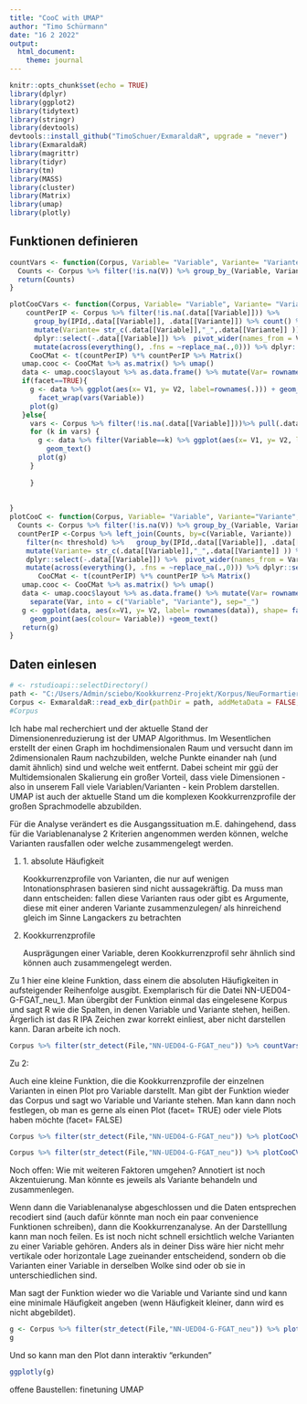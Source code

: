 ```yaml
---
title: "CooC with UMAP"
author: "Timo Schürmann"
date: "16 2 2022"
output: 
  html_document: 
    theme: journal
---
```


```r
knitr::opts_chunk$set(echo = TRUE)
library(dplyr)
library(ggplot2)
library(tidytext)
library(stringr)
library(devtools)
devtools::install_github("TimoSchuer/ExmaraldaR", upgrade = "never")
library(ExmaraldaR)
library(magrittr)
library(tidyr)
library(tm)
library(MASS)
library(cluster)
library(Matrix)
library(umap)
library(plotly)
```

## Funktionen definieren

```r
countVars <- function(Corpus, Variable= "Variable", Variante= "Variante"){
  Counts <- Corpus %>% filter(!is.na(V)) %>% group_by_(Variable, Variante) %>% count() %>% arrange(n)
  return(Counts)
}

plotCooCVars <- function(Corpus, Variable= "Variable", Variante= "Variante",facet= TRUE){
    countPerIP <- Corpus %>% filter(!is.na(.data[[Variable]])) %>% 
      group_by(IPId,.data[[Variable]], .data[[Variante]]) %>% count() %>% arrange(n) %>% 
      mutate(Variante= str_c(.data[[Variable]],"_",.data[[Variante]] )) %>% ungroup() %>%
      dplyr::select(-.data[[Variable]]) %>%  pivot_wider(names_from = Variante, values_from = n) %>%
      mutate(across(everything(), .fns = ~replace_na(.,0))) %>% dplyr::select(-IPId) %>% as.matrix() %>%  Matrix()
     CooCMat <- t(countPerIP) %*% countPerIP %>% Matrix()
   umap.cooc <- CooCMat %>% as.matrix() %>% umap()
   data <- umap.cooc$layout %>% as.data.frame() %>% mutate(Var= rownames(.)) %>% separate(Var, into = c("Variable", "Variante"), sep="_")
   if(facet==TRUE){     
     g <- data %>% ggplot(aes(x= V1, y= V2, label=rownames(.))) + geom_point()+ geom_text() +
       facet_wrap(vars(Variable))
     plot(g)
   }else{
     vars <- Corpus %>% filter(!is.na(.data[[Variable]]))%>% pull(.data[[Variable]]) %>% unique()
     for (k in vars) {
       g <- data %>% filter(Variable==k) %>% ggplot(aes(x= V1, y= V2, label=rownames(.))) + geom_point()+
         geom_text()
       plot(g)
     }
       
     }
    
    
}
plotCooC <- function(Corpus, Variable= "Variable", Variante="Variante", threshold= 10){
  Counts <- Corpus %>% filter(!is.na(V)) %>% group_by_(Variable, Variante) %>% count() %>% arrange(n)
  countPerIP <-Corpus %>% left_join(Counts, by=c(Variable, Variante))  %>% filter(!is.na(.data[[Variable]])) %>%
    filter(n< threshold) %>%   group_by(IPId,.data[[Variable]], .data[[Variante]]) %>% count() %>% arrange(n) %>%
    mutate(Variante= str_c(.data[[Variable]],"_",.data[[Variante]] )) %>% ungroup() %>%
    dplyr::select(-.data[[Variable]]) %>%  pivot_wider(names_from = Variante, values_from = n) %>%
    mutate(across(everything(), .fns = ~replace_na(.,0))) %>% dplyr::select(-IPId) %>% as.matrix() %>%  Matrix()
       CooCMat <- t(countPerIP) %*% countPerIP %>% Matrix()
   umap.cooc <- CooCMat %>% as.matrix() %>% umap()
   data <- umap.cooc$layout %>% as.data.frame() %>% mutate(Var= rownames(.)) %>% 
     separate(Var, into = c("Variable", "Variante"), sep="_")
   g <- ggplot(data, aes(x=V1, y= V2, label= rownames(data)), shape= factor(Variable))+ 
     geom_point(aes(colour= Variable)) +geom_text()
   return(g)
}
```

## Daten einlesen

```r
# <- rstudioapi::selectDirectory()
path <- "C:/Users/Admin/sciebo/Kookkurrenz-Projekt/Korpus/NeuFormartiert"
Corpus <- ExmaraldaR::read_exb_dir(pathDir = path, addMetaData = FALSE, annotation = "linear")
#Corpus
```

Ich habe mal recherchiert und der aktuelle Stand der Dimensionenreduzierung ist der UMAP Algorithmus. Im Wesentlichen erstellt der einen Graph im hochdimensionalen Raum und versucht dann im 2dimensionalen Raum nachzubilden, welche Punkte einander nah (und damit ähnlich) sind und welche weit entfernt. Dabei scheint mir ggü der Multidemsionalen Skalierung ein großer Vorteil, dass viele Dimensionen - also in unserem Fall viele Variablen/Varianten - kein Problem darstellen. UMAP ist auch der aktuelle Stand um die komplexen Kookkurrenzprofile der großen Sprachmodelle abzubilden.

Für die Analyse verändert es die Ausgangssituation m.E. dahingehend, dass für die Variablenanalyse 2 Kriterien angenommen werden können, welche Varianten rausfallen oder welche zusammengelegt werden.

1.  1\. absolute Häufigkeit

    Kookkurrenzprofile von Varianten, die nur auf wenigen Intonationsphrasen basieren sind nicht aussagekräftig. Da muss man dann entscheiden: fallen diese Varianten raus oder gibt es Argumente, diese mit einer anderen Variante zusammenzulegen/ als hinreichend gleich im Sinne Langackers zu betrachten

2.  Kookkurrenzprofile

    Ausprägungen einer Variable, deren Kookkurrenzprofil sehr ähnlich sind können auch zusammengelegt werden.

Zu 1 hier eine kleine Funktion, dass einem die absoluten Häufigkeiten in aufsteigender Reihenfolge ausgibt. Exemplarisch für die Datei NN-UED04-G-FGAT_neu_1. Man übergibt der Funktion einmal das eingelesene Korpus und sagt R wie die Spalten, in denen Variable und Variante stehen, heißen. Ärgerlich ist das R IPA Zeichen zwar korrekt einliest, aber nicht darstellen kann. Daran arbeite ich noch.

```r
Corpus %>% filter(str_detect(File,"NN-UED04-G-FGAT_neu")) %>% countVars(Variable= "V")  %>% write.csv(file= "VarsNNUED04.csv")

```

Zu 2:

Auch eine kleine Funktion, die die Kookkurrenzprofile der einzelnen Varianten in einen Plot pro Variable darstellt. Man gibt der Funktion wieder das Corpus und sagt wo Variable und Variante stehen. Man kann dann noch festlegen, ob man es gerne als einen Plot (facet= TRUE) oder viele Plots haben möchte (facet= FALSE)

```r
Corpus %>% filter(str_detect(File,"NN-UED04-G-FGAT_neu")) %>% plotCooCVars(Variable="V", facet= TRUE)

```

```r
Corpus %>% filter(str_detect(File,"NN-UED04-G-FGAT_neu")) %>% plotCooCVars(Variable="V", facet= FALSE)
```

Noch offen: Wie mit weiteren Faktoren umgehen? Annotiert ist noch Akzentuierung. Man könnte es jeweils als Variante behandeln und zusammenlegen.

Wenn dann die Variablenanalyse abgeschlossen und die Daten entsprechen recodiert sind (auch dafür könnte man noch ein paar convenience Funktionen schreiben), dann die Kookkurrenzanalyse. An der Darstelllung kann man noch feilen. Es ist noch nicht schnell ersichtlich welche Varianten zu einer Variable gehören. Anders als in deiner Diss wäre hier nicht mehr vertikale oder horizontale Lage zueinander entscheidend, sondern ob die Varianten einer Variable in derselben Wolke sind oder ob sie in unterschiedlichen sind.

Man sagt der Funktion wieder wo die Variable und Variante sind und kann eine minimale Häufigkeit angeben (wenn Häufigkeit kleiner, dann wird es nicht abgebildet).

```r
g <- Corpus %>% filter(str_detect(File,"NN-UED04-G-FGAT_neu")) %>% plotCooC(Variable="V", threshold = 20)
g
```

Und so kann man den Plot dann interaktiv "erkunden"

```r
ggplotly(g)
```

offene Baustellen: finetuning UMAP
